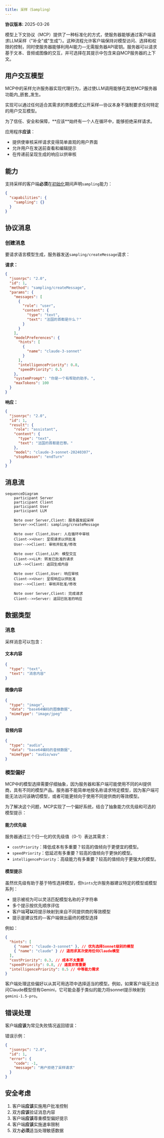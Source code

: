 ```yaml
---
title: 采样（Sampling）
---
```


<Info>**协议版本**: 2025-03-26</Info>

模型上下文协议（MCP）提供了一种标准化的方式，使服务器能够通过客户端请求LLM采样（"补全"或"生成"）。这种流程允许客户端保持对模型访问、选择和权限的控制，同时使服务器能够利用AI能力&mdash;无需服务器API密钥。服务器可以请求基于文本、音频或图像的交互，并可选择在其提示中包含来自MCP服务器的上下文。

## 用户交互模型

MCP中的采样允许服务器实现代理行为，通过使LLM调用能够在其他MCP服务器功能内_嵌套_发生。

实现可以通过任何适合其需求的界面模式公开采样&mdash;协议本身不强制要求任何特定的用户交互模型。

<Warning>
为了信任、安全和保障，**应该**始终有一个人在循环中，能够拒绝采样请求。

应用程序**应该**：

- 提供使审核采样请求变得简单直观的用户界面
- 允许用户在发送前查看和编辑提示
- 在传递前呈现生成的响应以供审核
</Warning>

## 能力

支持采样的客户端**必须**在[初始化](/specification/2025-03-26/basic/lifecycle#initialization)期间声明`sampling`能力：

```json
{
  "capabilities": {
    "sampling": {}
  }
}
```

## 协议消息

### 创建消息

要请求语言模型生成，服务器发送`sampling/createMessage`请求：

**请求：**

```json
{
  "jsonrpc": "2.0",
  "id": 1,
  "method": "sampling/createMessage",
  "params": {
    "messages": [
      {
        "role": "user",
        "content": {
          "type": "text",
          "text": "法国的首都是什么？"
        }
      }
    ],
    "modelPreferences": {
      "hints": [
        {
          "name": "claude-3-sonnet"
        }
      ],
      "intelligencePriority": 0.8,
      "speedPriority": 0.5
    },
    "systemPrompt": "你是一个有帮助的助手。",
    "maxTokens": 100
  }
}
```

**响应：**

```json
{
  "jsonrpc": "2.0",
  "id": 1,
  "result": {
    "role": "assistant",
    "content": {
      "type": "text",
      "text": "法国的首都是巴黎。"
    },
    "model": "claude-3-sonnet-20240307",
    "stopReason": "endTurn"
  }
}
```

## 消息流

```mermaid
sequenceDiagram
    participant Server
    participant Client
    participant User
    participant LLM

    Note over Server,Client: 服务器发起采样
    Server->>Client: sampling/createMessage

    Note over Client,User: 人在循环中审核
    Client->>User: 呈现请求以供批准
    User-->>Client: 审核并批准/修改

    Note over Client,LLM: 模型交互
    Client->>LLM: 转发已批准的请求
    LLM-->>Client: 返回生成内容

    Note over Client,User: 响应审核
    Client->>User: 呈现响应以供批准
    User-->>Client: 审核并批准/修改

    Note over Server,Client: 完成请求
    Client-->>Server: 返回已批准的响应
```

## 数据类型

### 消息

采样消息可以包含：

#### 文本内容

```json
{
  "type": "text",
  "text": "消息内容"
}
```

#### 图像内容

```json
{
  "type": "image",
  "data": "base64编码的图像数据",
  "mimeType": "image/jpeg"
}
```

#### 音频内容

```json
{
  "type": "audio",
  "data": "base64编码的音频数据",
  "mimeType": "audio/wav"
}
```

### 模型偏好

MCP中的模型选择需要仔细抽象，因为服务器和客户端可能使用不同的AI提供商，具有不同的模型产品。服务器不能简单地按名称请求特定模型，因为客户端可能无法访问该确切模型，或者可能更倾向于使用不同提供商的等效模型。

为了解决这个问题，MCP实现了一个偏好系统，结合了抽象能力优先级和可选的模型提示：

#### 能力优先级

服务器通过三个归一化的优先级值（0-1）表达其需求：

- `costPriority`：降低成本有多重要？较高的值倾向于更便宜的模型。
- `speedPriority`：低延迟有多重要？较高的值倾向于更快的模型。
- `intelligencePriority`：高级能力有多重要？较高的值倾向于更强大的模型。

#### 模型提示

虽然优先级有助于基于特性选择模型，但`hints`允许服务器建议特定的模型或模型系列：

- 提示被视为可以灵活匹配模型名称的子字符串
- 多个提示按优先顺序评估
- 客户端**可以**将提示映射到来自不同提供商的等效模型
- 提示是建议性的&mdash;客户端做出最终的模型选择

例如：

```json
{
  "hints": [
    { "name": "claude-3-sonnet" }, // 优先选择Sonnet级别的模型
    { "name": "claude" } // 退而求其次使用任何Claude模型
  ],
  "costPriority": 0.3, // 成本不太重要
  "speedPriority": 0.8, // 速度非常重要
  "intelligencePriority": 0.5 // 中等能力需求
}
```

客户端处理这些偏好以从其可用选项中选择适当的模型。例如，如果客户端无法访问Claude模型但有Gemini，它可能会基于类似的能力将sonnet提示映射到`gemini-1.5-pro`。

## 错误处理

客户端**应该**为常见失败情况返回错误：

错误示例：

```json
{
  "jsonrpc": "2.0",
  "id": 1,
  "error": {
    "code": -1,
    "message": "用户拒绝了采样请求"
  }
}
```

## 安全考虑

1. 客户端**应该**实施用户批准控制
2. 双方**应该**验证消息内容
3. 客户端**应该**尊重模型偏好提示
4. 客户端**应该**实施速率限制
5. 双方**必须**适当处理敏感数据
